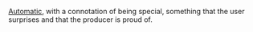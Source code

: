 [[Automatic]], with a connotation of being special, something that the user surprises and that the producer is proud of.